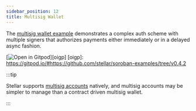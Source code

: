 ```yaml
---
sidebar_position: 12
title: Multisig Wallet
---
```


The [multisig wallet example] demonstrates a complex auth scheme with multiple signers that authorizes payments either immediately or in a delayed async fashion.

[![Open in Gitpod](https://gitpod.io/button/open-in-gitpod.svg)][oigp] [oigp]: https://gitpod.io/#https://github.com/stellar/soroban-examples/tree/v0.4.2

:::tip 

Stellar supports [multisig accounts] natively, and multisig accounts may be simpler to manage than a contract driven multisig wallet. 

:::

[multisig wallet example]: https://github.com/stellar/soroban-examples/tree/v0.4.2/wallet
[multisig accounts]: https://developers.stellar.org/docs/encyclopedia/signatures-multisig
